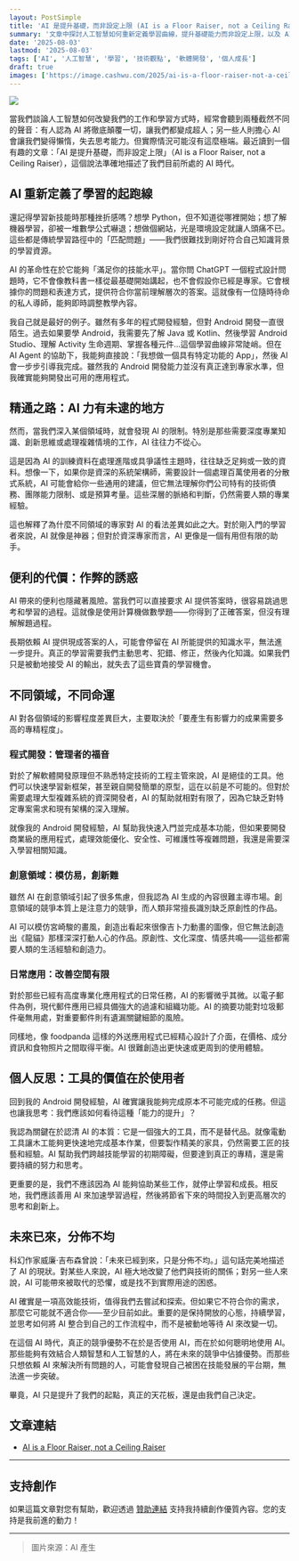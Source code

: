 ```yaml
---
layout: PostSimple
title: 'AI 是提升基礎，而非設定上限 (AI is a Floor Raiser, not a Ceiling Raiser)'
summary: '文章中探討人工智慧如何重新定義學習曲線，提升基礎能力而非設定上限，以及 AI 在不同領域的影響差異'
date: '2025-08-03'
lastmod: '2025-08-03'
tags: ['AI', '人工智慧', '學習', '技術觀點', '軟體開發', '個人成長']
draft: true
images: ['https://image.cashwu.com/2025/ai-is-a-floor-raiser-not-a-ceiling-raiser/cover.webp']
---
```


![](https://image.cashwu.com/2025/ai-is-a-floor-raiser-not-a-ceiling-raiser/cover.webp)

當我們談論人工智慧如何改變我們的工作和學習方式時，經常會聽到兩種截然不同的聲音：有人認為 AI 將徹底顛覆一切，讓我們都變成超人；另一些人則擔心 AI 會讓我們變得懶惰，失去思考能力。但實際情況可能沒有這麼極端。最近讀到一個有趣的文章：「AI 是提升基礎，而非設定上限」（AI is a Floor Raiser, not a Ceiling Raiser），這個說法準確地描述了我們目前所處的 AI 時代。

## AI 重新定義了學習的起跑線

還記得學習新技能時那種挫折感嗎？想學 Python，但不知道從哪裡開始；想了解機器學習，卻被一堆數學公式嚇退；想做個網站，光是環境設定就讓人頭痛不已。這些都是傳統學習路徑中的「匹配問題」——我們很難找到剛好符合自己知識背景的學習資源。

AI 的革命性在於它能夠「滿足你的技能水平」。當你問 ChatGPT 一個程式設計問題時，它不會像教科書一樣從最基礎開始講起，也不會假設你已經是專家。它會根據你的問題和表達方式，提供符合你當前理解層次的答案。這就像有一位隨時待命的私人導師，能夠即時調整教學內容。

我自己就是最好的例子。雖然有多年的程式開發經驗，但對 Android 開發一直很陌生。過去如果要學 Android，我需要先了解 Java 或 Kotlin、然後學習 Android Studio、理解 Activity 生命週期、掌握各種元件...這個學習曲線非常陡峭。但在 AI Agent 的協助下，我能夠直接說：「我想做一個具有特定功能的 App」，然後 AI 會一步步引導我完成。雖然我的 Android 開發能力並沒有真正達到專家水準，但我確實能夠開發出可用的應用程式。

## 精通之路：AI 力有未逮的地方

然而，當我們深入某個領域時，就會發現 AI 的限制。特別是那些需要深度專業知識、創新思維或處理複雜情境的工作，AI 往往力不從心。

這是因為 AI 的訓練資料在處理進階或具爭議性主題時，往往缺乏足夠或一致的資料。想像一下，如果你是資深的系統架構師，需要設計一個處理百萬使用者的分散式系統，AI 可能會給你一些通用的建議，但它無法理解你們公司特有的技術債務、團隊能力限制、或是預算考量。這些深層的脈絡和判斷，仍然需要人類的專業經驗。

這也解釋了為什麼不同領域的專家對 AI 的看法差異如此之大。對於剛入門的學習者來說，AI 就像是神器；但對於資深專家而言，AI 更像是一個有用但有限的助手。

## 便利的代價：作弊的誘惑

AI 帶來的便利也隱藏著風險。當我們可以直接要求 AI 提供答案時，很容易跳過思考和學習的過程。這就像是使用計算機做數學題——你得到了正確答案，但沒有理解解題過程。

長期依賴 AI 提供現成答案的人，可能會停留在 AI 所能提供的知識水平，無法進一步提升。真正的學習需要我們主動思考、犯錯、修正，然後內化知識。如果我們只是被動地接受 AI 的輸出，就失去了這些寶貴的學習機會。

## 不同領域，不同命運

AI 對各個領域的影響程度差異巨大，主要取決於「要產生有影響力的成果需要多高的專精程度」。

### 程式開發：管理者的福音

對於了解軟體開發原理但不熟悉特定技術的工程主管來說，AI 是絕佳的工具。他們可以快速學習新框架，甚至親自開發簡單的原型，這在以前是不可能的。但對於需要處理大型複雜系統的資深開發者，AI 的幫助就相對有限了，因為它缺乏對特定專案需求和現有架構的深入理解。

就像我的 Android 開發經驗，AI 幫助我快速入門並完成基本功能，但如果要開發商業級的應用程式，處理效能優化、安全性、可維護性等複雜問題，我還是需要深入學習相關知識。

### 創意領域：模仿易，創新難

雖然 AI 在創意領域引起了很多焦慮，但我認為 AI 生成的內容很難主導市場。創意領域的競爭本質上是注意力的競爭，而人類非常擅長識別缺乏原創性的作品。

AI 可以模仿宮崎駿的畫風，創造出看起來很像吉卜力動畫的圖像，但它無法創造出《龍貓》那樣深深打動人心的作品。原創性、文化深度、情感共鳴——這些都需要人類的生活經驗和創造力。

### 日常應用：改善空間有限

對於那些已經有高度專業化應用程式的日常任務，AI 的影響微乎其微。以電子郵件為例，現代郵件應用已經具備強大的過濾和組織功能。AI 的摘要功能對垃圾郵件毫無用處，對重要郵件則有遺漏關鍵細節的風險。

同樣地，像 foodpanda 這樣的外送應用程式已經精心設計了介面，在價格、成分資訊和食物照片之間取得平衡。AI 很難創造出更快速或更周到的使用體驗。

## 個人反思：工具的價值在於使用者

回到我的 Android 開發經驗，AI 確實讓我能夠完成原本不可能完成的任務。但這也讓我思考：我們應該如何看待這種「能力的提升」？

我認為關鍵在於認清 AI 的本質：它是一個強大的工具，而不是替代品。就像電動工具讓木工能夠更快速地完成基本作業，但要製作精美的家具，仍然需要工匠的技藝和經驗。AI 幫助我們跨越技能學習的初期障礙，但要達到真正的專精，還是需要持續的努力和思考。

更重要的是，我們不應該因為 AI 能夠協助某些工作，就停止學習和成長。相反地，我們應該善用 AI 來加速學習過程，然後將節省下來的時間投入到更高層次的思考和創新上。

## 未來已來，分佈不均

科幻作家威廉·吉布森曾說：「未來已經到來，只是分佈不均。」這句話完美地描述了 AI 的現狀。對某些人來說，AI 極大地改變了他們與技術的關係；對另一些人來說，AI 可能帶來被取代的恐懼，或是找不到實際用途的困惑。

AI 確實是一項高效能技術，值得我們去嘗試和探索。但如果它不符合你的需求，那麼它可能就不適合你——至少目前如此。重要的是保持開放的心態，持續學習，並思考如何將 AI 整合到自己的工作流程中，而不是被動地等待 AI 來改變一切。

在這個 AI 時代，真正的競爭優勢不在於是否使用 AI，而在於如何聰明地使用 AI。那些能夠有效結合人類智慧和人工智慧的人，將在未來的競爭中佔據優勢。而那些只想依賴 AI 來解決所有問題的人，可能會發現自己被困在技能發展的平台期，無法進一步突破。

畢竟，AI 只是提升了我們的起點，真正的天花板，還是由我們自己決定。

## 文章連結

- [AI is a Floor Raiser, not a Ceiling Raiser](https://elroy.bot/blog/2025/07/29/ai-is-a-floor-raiser-not-a-ceiling-raiser.html)

---

## 支持創作

如果這篇文章對您有幫助，歡迎透過 [贊助連結](https://portaly.cc/cashwugeek/support) 支持我持續創作優質內容。您的支持是我前進的動力！

---

> 圖片來源：AI 產生
